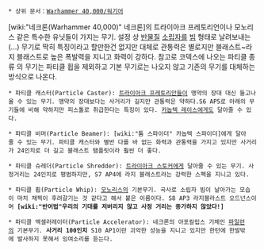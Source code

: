 {{{+1 '''Particle Weapon'''}}}

 * 상위 문서：[[Warhammer 40,000/워기어]]

[wiki:"네크론(Warhammer 40,000)" 네크론]의 트라이아크 프레토리언이나 모노리스 같은 특수한 유닛들이 가지는 무기. 설정 상 [[반물질]] [[소립자]]를 [[빔]] 형태로 날려보내는(...) 무기로 딱히 특징이라고 할만한건 없지만 대체로 관통력은 별로지만 블래스트~라지 블래스트로 높은 폭발력을  지니고 화력이 강하다. 참고로 코덱스에 나오는 파티클 종류 의 무기는 파티클 휩을 제외하고 기본 무기로는 나오지 않고 기존의 무기를 대체하는 방식으로 나온다.

 * 파티클 캐스터(Particle Caster): [[트라이아크 프레토리안]]들이 맹약의 장대 대신 들고나올 수 있는 무기. 맹약의 장대보다는 사거리가 길지만 관통력은 약하다.S6 AP5로 아래의 무기들에 비해 약하지만 피스톨로 취급한다는 특징이 있다. [[카놉텍 레이스]]에게도 달아줄 수 있다.

 * 파티클 비머(Particle Beamer): [wiki:"툼 스파이더" 카놉텍 스파이더]에게 달아줄 수 있는 무기. 파티클 캐스터와 별반 다를 바 없는 화력과 관통력을 가지고 있지만 사거리가 24인치로 더 길고 블래스트 탬플릿이라 훨씬 더 좋다.

 * 파티클 슈레더(Particle Shredder): [[트라이아크 스토커]]에게 달아줄 수 있는 무기. 사정거리는 24인치로 평범하지만, S7 AP4에 라지 블래스트라는 강력한 스펙을 지니고 있다.

 * 파티클 휩(Particle Whip): [[모노리스]]의 기본무기. 곡사로 소립자 빔이 날아가는 모습이 마치 채찍이 후려갈기는 것 같다고 해서 붙은 이름이다. S8 AP3 라지블라스트 오드넌스이며 '''[wiki:"반어법"우리의 기대를 저버리지 않고 사정 거리는 증가하지 않았다!]'''

 * 파티클 엑셀러레이터(Particle Accelerator): 네크론의 아포칼립스 기체인 [[파일런]]의 기본무기. '''사거리 100인치''' S10 AP1이란 괴악한 성능을 지니고 있지만 한턴에 한발밖에 발사하지 못해서 잉여소리를 듣는다.
